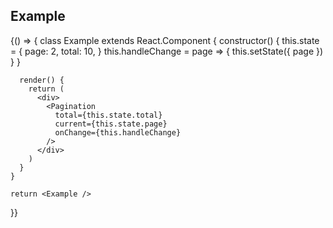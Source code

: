 
## Example

<Playground>
  {() => {
    class Example extends React.Component {
      constructor() {
        this.state = {
          page: 2,
          total: 10,
        }
        this.handleChange = page => {
          this.setState({ page })
        }
      }

      render() {
        return (
          <div>
            <Pagination
              total={this.state.total}
              current={this.state.page}
              onChange={this.handleChange}
            />
          </div>
        )
      }
    }

    return <Example />

}}

</Playground>
